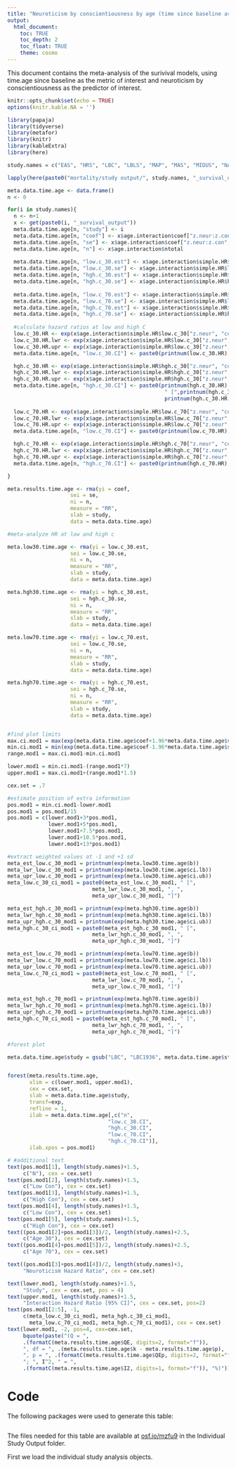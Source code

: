 ```yaml
---
title: "Neuroticism by conscientiousness by age (time since baseline as metric)"
output: 
  html_document:
    toc: TRUE
    toc_depth: 2
    toc_float: TRUE
    theme: cosmo
---
```

This document contains the meta-analysis of the surivival models, using time.age since baseline as the metric of interest and neuroticism by conscientiousness as the predictor of interest.

```r
knitr::opts_chunk$set(echo = TRUE)
options(knitr.kable.NA = '')
```


```r
library(papaja)
library(tidyverse)
library(metafor)
library(knitr)
library(kableExtra)
library(here)
```


```r
study.names = c("EAS", "HRS", "LBC", "LBLS", "MAP", "MAS", "MIDUS", "NAS", "OATS", "ROS", "SLS", "WLS")

lapply(here(paste0("mortality/study output/", study.names, "_survival_output.Rdata")), load, .GlobalEnv)
```

```r
meta.data.time.age <- data.frame()
n <- 0

for(i in study.names){
  n <- n+1
  x <- get(paste0(i, "_survival_output"))
  meta.data.time.age[n, "study"] <- i
  meta.data.time.age[n, "coef"] <- x$age.interaction$coef["z.neur:z.con", "coef"]
  meta.data.time.age[n, "se"] <- x$age.interaction$coef["z.neur:z.con", "se(coef)"]
  meta.data.time.age[n, "n"] <- x$age.interaction$ntotal
  
  meta.data.time.age[n, "low.c_30.est"] <- x$age.interaction$simple.HR$low.c_30["z.neur", "coef"]
  meta.data.time.age[n, "low.c_30.se"] <- x$age.interaction$simple.HR$low.c_30["z.neur", "se(coef)"]
  meta.data.time.age[n, "hgh.c_30.est"] <- x$age.interaction$simple.HR$hgh.c_30["z.neur", "coef"]
  meta.data.time.age[n, "hgh.c_30.se"] <- x$age.interaction$simple.HR$hgh.c_30["z.neur", "se(coef)"]
  
  meta.data.time.age[n, "low.c_70.est"] <- x$age.interaction$simple.HR$low.c_70["z.neur", "coef"]
  meta.data.time.age[n, "low.c_70.se"] <- x$age.interaction$simple.HR$low.c_70["z.neur", "se(coef)"]
  meta.data.time.age[n, "hgh.c_70.est"] <- x$age.interaction$simple.HR$hgh.c_70["z.neur", "coef"]
  meta.data.time.age[n, "hgh.c_70.se"] <- x$age.interaction$simple.HR$hgh.c_70["z.neur", "se(coef)"]
  
  #calculate hazard ratios at low and high C
  low.c_30.HR <- exp(x$age.interaction$simple.HR$low.c_30["z.neur", "coef"])
  low.c_30.HR.lwr <- exp(x$age.interaction$simple.HR$low.c_30["z.neur", "coef"] - 1.96*x$age.interaction$simple.HR$low.c_30["z.neur", "se(coef)"])
  low.c_30.HR.upr <- exp(x$age.interaction$simple.HR$low.c_30["z.neur", "coef"] + 1.96*x$age.interaction$simple.HR$low.c_30["z.neur", "se(coef)"])
  meta.data.time.age[n, "low.c_30.CI"] <- paste0(printnum(low.c_30.HR)," [",printnum(low.c_30.HR.lwr),", ",printnum(low.c_30.HR.upr),"]")

  hgh.c_30.HR <- exp(x$age.interaction$simple.HR$hgh.c_30["z.neur", "coef"])
  hgh.c_30.HR.lwr <- exp(x$age.interaction$simple.HR$hgh.c_30["z.neur", "coef"] - 1.96*x$age.interaction$simple.HR$hgh.c_30["z.neur", "se(coef)"])
  hgh.c_30.HR.upr <- exp(x$age.interaction$simple.HR$hgh.c_30["z.neur", "coef"] + 1.96*x$age.interaction$simple.HR$hgh.c_30["z.neur", "se(coef)"])
  meta.data.time.age[n, "hgh.c_30.CI"] <- paste0(printnum(hgh.c_30.HR),
                                                  " [",printnum(hgh.c_30.HR.lwr),", ",
                                                  printnum(hgh.c_30.HR.upr),"]")
  
  low.c_70.HR <- exp(x$age.interaction$simple.HR$low.c_70["z.neur", "coef"])
  low.c_70.HR.lwr <- exp(x$age.interaction$simple.HR$low.c_70["z.neur", "coef"] - 1.96*x$age.interaction$simple.HR$low.c_70["z.neur", "se(coef)"])
  low.c_70.HR.upr <- exp(x$age.interaction$simple.HR$low.c_70["z.neur", "coef"] + 1.96*x$age.interaction$simple.HR$low.c_70["z.neur", "se(coef)"])
  meta.data.time.age[n, "low.c_70.CI"] <- paste0(printnum(low.c_70.HR)," [",printnum(low.c_70.HR.lwr),", ",printnum(low.c_70.HR.upr),"]")

  hgh.c_70.HR <- exp(x$age.interaction$simple.HR$hgh.c_70["z.neur", "coef"])
  hgh.c_70.HR.lwr <- exp(x$age.interaction$simple.HR$hgh.c_70["z.neur", "coef"] - 1.96*x$age.interaction$simple.HR$hgh.c_70["z.neur", "se(coef)"])
  hgh.c_70.HR.upr <- exp(x$age.interaction$simple.HR$hgh.c_70["z.neur", "coef"] + 1.96*x$age.interaction$simple.HR$hgh.c_70["z.neur", "se(coef)"])
  meta.data.time.age[n, "hgh.c_70.CI"] <- paste0(printnum(hgh.c_70.HR)," [",printnum(hgh.c_70.HR.lwr),", ",printnum(hgh.c_70.HR.upr),"]")

}

meta.results.time.age <- rma(yi = coef, 
                    sei = se, 
                    ni = n,  
                    measure = "RR",
                    slab = study, 
                    data = meta.data.time.age)
```

```r
#meta-analyze HR at low and high c

meta.low30.time.age <- rma(yi = low.c_30.est, 
                    sei = low.c_30.se, 
                    ni = n,  
                    measure = "RR",
                    slab = study, 
                    data = meta.data.time.age)

meta.hgh30.time.age <- rma(yi = hgh.c_30.est, 
                    sei = hgh.c_30.se, 
                    ni = n,  
                    measure = "RR",
                    slab = study, 
                    data = meta.data.time.age)

meta.low70.time.age <- rma(yi = low.c_70.est, 
                    sei = low.c_70.se, 
                    ni = n,  
                    measure = "RR",
                    slab = study, 
                    data = meta.data.time.age)

meta.hgh70.time.age <- rma(yi = hgh.c_70.est, 
                    sei = hgh.c_70.se, 
                    ni = n,  
                    measure = "RR",
                    slab = study, 
                    data = meta.data.time.age)


#find plot limits
max.ci.mod1 = max(exp(meta.data.time.age$coef+1.96*meta.data.time.age$se))
min.ci.mod1 = min(exp(meta.data.time.age$coef-1.96*meta.data.time.age$se))
range.mod1 = max.ci.mod1-min.ci.mod1

lower.mod1 = min.ci.mod1-(range.mod1*7)
upper.mod1 = max.ci.mod1+(range.mod1*1.5)

cex.set = .7

#estimate position of extra information
pos.mod1 = min.ci.mod1-lower.mod1
pos.mod1 = pos.mod1/15
pos.mod1 = c(lower.mod1+3*pos.mod1,
             lower.mod1+5*pos.mod1,
             lower.mod1+7.5*pos.mod1,
             lower.mod1+10.5*pos.mod1,
             lower.mod1+13*pos.mod1)

#extract weighted values at -1 and +1 sd
meta_est_low.c_30_mod1 = printnum(exp(meta.low30.time.age$b))
meta_lwr_low.c_30_mod1 = printnum(exp(meta.low30.time.age$ci.lb))
meta_upr_low.c_30_mod1 = printnum(exp(meta.low30.time.age$ci.ub))
meta_low.c_30_ci_mod1 = paste0(meta_est_low.c_30_mod1, " [",
                           meta_lwr_low.c_30_mod1, ", ",
                           meta_upr_low.c_30_mod1, "]")

meta_est_hgh.c_30_mod1 = printnum(exp(meta.hgh30.time.age$b))
meta_lwr_hgh.c_30_mod1 = printnum(exp(meta.hgh30.time.age$ci.lb))
meta_upr_hgh.c_30_mod1 = printnum(exp(meta.hgh30.time.age$ci.ub))
meta_hgh.c_30_ci_mod1 = paste0(meta_est_hgh.c_30_mod1, " [",
                           meta_lwr_hgh.c_30_mod1, ", ",
                           meta_upr_hgh.c_30_mod1, "]")

meta_est_low.c_70_mod1 = printnum(exp(meta.low70.time.age$b))
meta_lwr_low.c_70_mod1 = printnum(exp(meta.low70.time.age$ci.lb))
meta_upr_low.c_70_mod1 = printnum(exp(meta.low70.time.age$ci.ub))
meta_low.c_70_ci_mod1 = paste0(meta_est_low.c_70_mod1, " [",
                           meta_lwr_low.c_70_mod1, ", ",
                           meta_upr_low.c_70_mod1, "]")

meta_est_hgh.c_70_mod1 = printnum(exp(meta.hgh70.time.age$b))
meta_lwr_hgh.c_70_mod1 = printnum(exp(meta.hgh70.time.age$ci.lb))
meta_upr_hgh.c_70_mod1 = printnum(exp(meta.hgh70.time.age$ci.ub))
meta_hgh.c_70_ci_mod1 = paste0(meta_est_hgh.c_70_mod1, " [",
                           meta_lwr_hgh.c_70_mod1, ", ",
                           meta_upr_hgh.c_70_mod1, "]")

```

```r
#forest plot

meta.data.time.age$study = gsub("LBC", "LBC1936", meta.data.time.age$study)


forest(meta.results.time.age,
       xlim = c(lower.mod1, upper.mod1),
       cex = cex.set,
       slab = meta.data.time.age$study,
       transf=exp,
       refline = 1,
       ilab = meta.data.time.age[,c("n",
                                "low.c_30.CI",
                                "hgh.c_30.CI",
                                "low.c_70.CI",
                                "hgh.c_70.CI")],
       ilab.xpos = pos.mod1)

# #additional text
text(pos.mod1[1], length(study.names)+1.5,
     c("N"), cex = cex.set)
text(pos.mod1[2], length(study.names)+1.5,
     c("Low Con"), cex = cex.set)
text(pos.mod1[3], length(study.names)+1.5,
     c("High Con"), cex = cex.set)
text(pos.mod1[4], length(study.names)+1.5,
     c("Low Con"), cex = cex.set)
text(pos.mod1[5], length(study.names)+1.5,
     c("High Con"), cex = cex.set)
text((pos.mod1[2]+pos.mod1[3])/2, length(study.names)+2.5,
     c("Age 30"), cex = cex.set)
text((pos.mod1[4]+pos.mod1[5])/2, length(study.names)+2.5,
     c("Age 70"), cex = cex.set)

text((pos.mod1[3]+pos.mod1[4])/2, length(study.names)+3,
     "Neuroticism Hazard Ratio", cex = cex.set)

text(lower.mod1, length(study.names)+1.5,
     "Study", cex = cex.set, pos = 4)
text(upper.mod1, length(study.names)+1.5,
     "Interaction Hazard Ratio [95% CI]", cex = cex.set, pos=2)
text(pos.mod1[2:5], -1,
     c(meta_low.c_30_ci_mod1, meta_hgh.c_30_ci_mod1, 
       meta_low.c_70_ci_mod1, meta_hgh.c_70_ci_mod1), cex = cex.set)
text(lower.mod1, -2, pos=4, cex=cex.set,
     bquote(paste("(Q = ",
     .(formatC(meta.results.time.age$QE, digits=2, format="f")),
     ", df = ", .(meta.results.time.age$k - meta.results.time.age$p),
     ", p = ", .(formatC(meta.results.time.age$QEp, digits=2, format="f")),
     "; ", I^2, " = ",
     .(formatC(meta.results.time.age$I2, digits=1, format="f")), "%)")))

```

# Code

The following packages were used to generate this table: 

```r
```

The files needed for this table are available at [osf.io/mzfu9](https://osf.io/mzfu9/) in the Individual Study Output folder.

First we load the individual study analysis objects.

```r
```

```r
```

```r
```

```r
```
